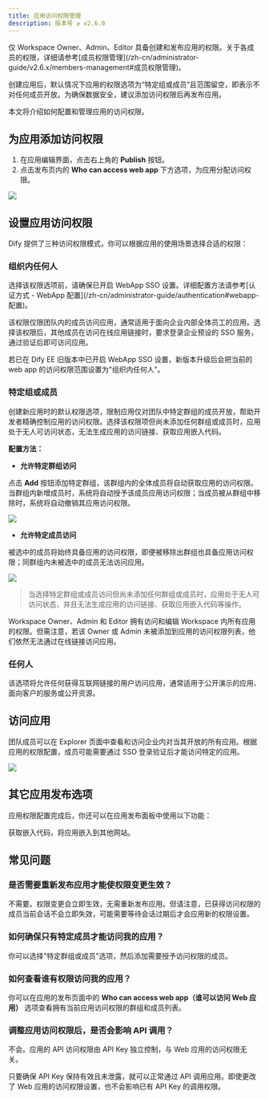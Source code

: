 ```yaml
---
title: 应用访问权限管理
description: 版本号 ≥ v2.6.0
---
```


<Info>
  仅 Workspace Owner、Admin、Editor 具备创建和发布应用的权限。关于各成员的权限，详细请参考[成员权限管理](/zh-cn/administrator-guide/v2.6.x/members-management#成员权限管理)。
</Info>

创建应用后，默认情况下应用的权限选项为“特定组或成员”且范围留空，即表示不对任何成员开放。为确保数据安全，建议添加访问权限后再发布应用。

本文将介绍如何配置和管理应用的访问权限。

## 为应用添加访问权限

1. 在应用编辑界面，点击右上角的 **Publish** 按钮。
2. 点击发布页内的 **Who can access web app** 下方选项，为应用分配访问权限。

![](https://assets-docs.dify.ai/2025/04/6e37a7b80e4c809ce940ace5d73f300a.png)

## 设置应用访问权限

Dify 提供了三种访问权限模式，你可以根据应用的使用场景选择合适的权限：

### 组织内任何人

<Info>
  选择该权限选项前，请确保已开启 WebApp SSO 设置。详细配置方法请参考[认证方式 - WebApp 配置](/zh-cn/administrator-guide/authentication#webapp-配置)。
</Info>

该权限仅限团队内的成员访问应用，通常适用于面向企业内部全体员工的应用。选择该权限后，其他成员在访问在线应用链接时，要求登录企业预设的 SSO 服务，通过验证后即可访问应用。

若已在 Dify EE 旧版本中已开启 WebApp SSO 设置，新版本升级后会把当前的 web app 的访问权限范围设置为"组织内任何人"。

### 特定组或成员

创建新应用时的默认权限选项，限制应用仅对团队中特定群组的成员开放，帮助开发者精确控制应用的访问权限。选择该权限项但尚未添加任何群组或成员时，应用处于无人可访问状态，无法生成应用的访问链接、获取应用嵌入代码。

**配置方法：**

- **允许特定群组访问**

点击 **Add** 按钮添加特定群组，该群组内的全体成员将自动获取应用的访问权限。当群组内新增成员时，系统将自动授予该成员应用访问权限；当成员被从群组中移除时，系统将自动撤销其应用访问权限。

![](https://assets-docs.dify.ai/2025/04/0c734116379da75f9b0bde9621ad6b99.png)

- **允许特定成员访问**

被选中的成员将始终具备应用的访问权限，即便被移除出群组也具备应用访问权限；同群组内未被选中的成员无法访问应用。

![](https://assets-docs.dify.ai/2025/04/8f456f2e5c3575a5d1be5fa75d5475a4.png)

> 当选择特定群组或成员访问但尚未添加任何群组或成员时，应用处于无人可访问状态，并且无法生成应用的访问链接、获取应用嵌入代码等操作。

<Info>
    Workspace Owner、Admin 和 Editor 拥有访问和编辑 Workspace 内所有应用的权限。但需注意，若该 Owner 或 Admin 未被添加到应用的访问权限列表，他们依然无法通过在线链接访问应用。
</Info>

### 任何人

该选项将允许任何获得互联网链接的用户访问应用，通常适用于公开演示的应用、面向客户的服务或公开资源。

## 访问应用

团队成员可以在 Explorer 页面中查看和访问企业内对当其开放的所有应用。根据应用的权限配置，成员可能需要通过 SSO 登录验证后才能访问特定的应用。

![](https://assets-docs.dify.ai/2025/04/44a22b6f66f80eae805a307388e5b3e9.png)

## 其它应用发布选项

应用权限配置完成后，你还可以在应用发布面板中使用以下功能：

<Card title="嵌入网站" icon="link" href="/zh-cn/user-guide/application-publishing/embedding-in-websites">
  获取嵌入代码，将应用嵌入到其他网站。
</Card>

## 常见问题

### 是否需要重新发布应用才能使权限变更生效？

不需要。权限变更会立即生效，无需重新发布应用。但请注意，已获得访问权限的成员当前会话不会立即失效，可能需要等待会话过期后才会应用新的权限设置。

### 如何确保只有特定成员才能访问我的应用？

你可以选择"特定群组或成员"选项，然后添加需要授予访问权限的成员。

### 如何查看谁有权限访问我的应用？

你可以在应用的发布页面中的 **Who can access web app（谁可以访问 Web 应用）** 选项查看拥有当前应用访问权限的群组和成员列表。

### 调整应用访问权限后，是否会影响 API 调用？

不会。应用的 API 访问权限由 API Key 独立控制，与 Web 应用的访问权限无关。

只要确保 API Key 保持有效且未泄露，就可以正常通过 API 调用应用。即使更改了 Web 应用的访问权限设置，也不会影响已有 API Key 的调用权限。

